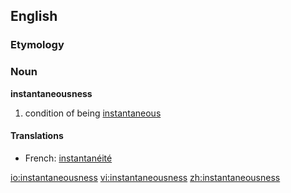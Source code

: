 ==English==

===Etymology===
{{suffix|instantaneous|ness}}

===Noun===
'''instantaneousness'''

# condition of being [[instantaneous]]

====Translations====
{{top}}
*French: [[instantanéité]] {{f}}
{{bottom}}

[[io:instantaneousness]]
[[vi:instantaneousness]]
[[zh:instantaneousness]]